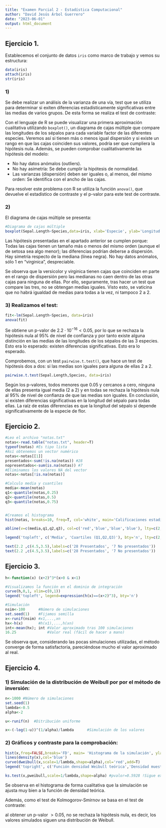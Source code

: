 ---
title: "Examen Parcial 2 - Estadística Computacional"
author: "David Jesús Árbol Guerrero"
date: "2023-06-01"
output: html_document
---

## Ejercicio 1.

Establecemos el conjunto de datos `iris` como marco de trabajo y vemos su estructura:

```{r}
data(iris)
attach(iris)
str(iris)
```

### 1)
Se debe realizar un análisis de la varianza de una vía, test que se utiliza para determinar si exiten diferencias estadísticamente significativas entre las medias de varios grupos. De esta forma se realiza el test de contraste:
\begin{align*}
  H_0:\;& \mu_1=\mu_2=...=\mu_n \\
  H_1:\;& \mu_i\ne\mu_j \mbox {  para algún par } i,j
\end{align*}

Con el lenguaje de R se puede visualizar una primera aproximación cualitativa utilizando `boxplot()`, un diagrama de cajas múltiple que compare las longitudes de los sépalos para cada variable factor de las diferentes especies. Veremos así si tienen más o menos igual dispersión y si existe un rango en que las cajas coinciden sus valores, podría ser que cumpliera la hipótesis nula. Además, se pueden comprobar cualitativamente las hipótesis del modelo:

- No hay datos anómalos (outliers).
- No hay asimetría: Se debe cumplir la hipótesis de normalidad.
- Las varianzas (dispersión) deben ser iguales o, al menos, del mismo orden: Se identifica con el ancho de las cajas.

Para resolver este problema con R se utiliza la función `anova()`, que devuelve el estadístico de contraste y el p-valor para este test de contraste.

### 2)
El diagrama de cajas múltiple se presenta:
```{r}
#Diagrama de cajas múltiple
boxplot(Sepal.Length~Species,data=iris, xlab='Especie', ylab='Longitud de sépalo')

```

Las hipótesis presentadas en el apartado anterior se cumplen porque: Todas las cajas tienen un tamaño más o menos del mismo orden (aunque el de setosa sea algo menor); las diferencias podrían deberse a dispersión. Hay simetría respecto de la mediana (línea negra). No hay datos anómalos, sólo 1 en "virginica", despreciable.

Se observa que la versicolor y virginica tienen cajas que coinciden en parte en el rango de dispersión pero las medianas no caen dentro de las otras cajas para ninguna de ellas. Por ello, seguramente, tras hacer un test que compare las tres, no se obtengan medias iguales. Visto esto, se vaticina que no habrá igualdad de medias para todas a la vez, ni tampoco 2 a 2.


### 3) Realizamos el test:

```{r}
fit<-lm(Sepal.Length~Species, data=iris)
anova(fit)
```
Se obtiene un p-valor de $2.2\cdot 10^{-16}<0.05$, por lo que se rechaza la hipótesis nula al $95\%$ de nivel de confianza y por tanto existe alguna distinción en las medias de las longitudes de los sépalos de las 3 especies. Esto era lo esperado: existen diferencias significativas. Esto era lo esperado.

Comprobemos, con un test `pairwise.t.test()`, que hace un test de hipótesis dos a dos:
\begin{align*}
  H_0:\;& \mu_1=\mu_2 \\
  H_1:\;& \mu_1\ne\mu_2
\end{align*}
si las medias son iguales para alguna de ellas 2 a 2.



```{r}
pairwise.t.test(Sepal.Length,Species, data=iris)
```
Según los p-valores, todos menores que $0.05$ y cercanos a cero, ninguna de ellas presenta igual media (2 a 2) y en todas se rechaza la hipótesis nula al $95\%$ de nivel de confianza de que las medias son iguales. En conclusión, sí existen diferencias significativas en la longitud del sépalo para todas ellas. La raíz de estas diferencias es que la longitud del sépalo sí depende significativamente de la especie de flor.

## Ejercicio 2.

```{r}
#Leo el archivo "notas.txt"
notas<-read.table("notas.txt", header=T)
typeof(notas) #Es tipo lista
#Así obtenemos un vector numérico
notas<-notas[[1]] 
presentados<-sum(!is.na(notas)) #28
nopresentados<-sum(is.na(notas)) #7
#Eliminamos los valores NA del vector
notas<-notas[!is.na(notas)]

#Calculo media y cuantiles
media<-mean(notas)
q1<-quantile(notas,0.25)
q2<-quantile(notas,0.5)
q3<-quantile(notas,0.75)


#Creamos el histograma
hist(notas, breaks=10, freq=T, col='white', main='Calificaciones estadística', xlab='Nota', ylab='Recuentp')

abline(v=c(media,q1,q2,q3), col=c('red','blue','blue','blue'), lty=c(2,3,3,3))

legend('topleft', c('Media', 'Cuartiles (Q1,Q2,Q3)'), bty='n', lty=c(2,3), col=c('red','blue'))

text(2.2 ,c(4.5,3.5),labels=c('28 Presentados', '7 No presentados'))
text(2.2 ,c(4.5,3.5),labels=c('28 Presentados', '7 No presentados'))

```


## Ejercicio 3.

```{r}
h<-function(x) (x+2)^3*(x>0 & x<1)

#Visualizamos la función en el dominio de integración
curve(h,0,1, xlim=c(0,1))
legend('topleft', legend=expression(h(x)==(x+2)^3), bty='n')

#Simulación
nsim<-100      #Número de simulaciones
set.seed(1)    #Fijamos semilla
x<-runif(nsim) #x1,...,xn
hx<-h(x)       #h(x1),...,h(xn)
int<-mean(hx); int #Valor aproximado tras 100 simulaciones
16.25              #Valor real (fácil de hacer a mano)


```
Se observa que, considerando las pocas simulaciones utilizadas, el método converge de forma satisfactoria, pareciéndose mucho el valor aproximado al real.

## Ejercicio 4.

### 1) Simulación de la distribución de Weibull por por el método de inversión:
```{r}
n<-1000 #Número de simulaciones
set.seed(1)
lambda<-0.5
alpha<-2

u<-runif(n)  #Ditribución uniforme

x<-(-log(1-u))^(1/alpha)/lambda      #Simulación de los valores

```


### 2) Gráficos y  contraste para la comprobación:
```{r}

hist(x,freq=FALSE,breaks='FD', main= 'Histograma de la simulación', ylab='Densidad de frecuencia', xlab='Valor de x')
lines(density(x),col='blue')
curve(dweibull(x,scale=1/lambda,shape=alpha),col='red',add=T)
legend('topright', c('Función densidad Weibull teórica','Densidad muestral suavizada'), col=c('red','blue'), lty=1)

ks.test(x,pweibull,scale=1/lambda,shape=alpha) #pvalor=0.5928 !Sigue exponencial! (No se rechaza H0)

```

Se observa en el histograma de forma cualitativa que la simulación se ajusta muy bien a la función de densidad teórica.

Además, como el test de Kolmogorov-Smirnov se basa en el test de contraste:

\begin{align}
  H_0:& \mbox{ Sigue una distribución de Weibull}\\
  H_1:& \mbox{ No sigue una distribución de Weibull}
\end{align}
al obtener un p-valor $>0.05$, no se rechaza la hipótesis nula, es decir, los valores simulados siguen una distribución de Weibull.
